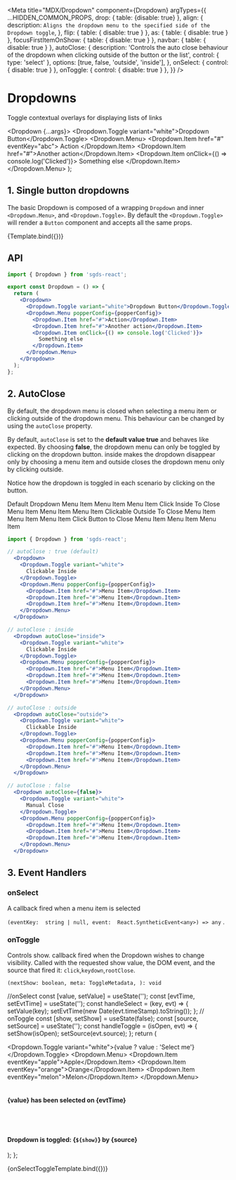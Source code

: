 
<Meta
  title="MDX/Dropdown"
  component={Dropdown}
  argTypes={{
    ...HIDDEN_COMMON_PROPS,
    drop: {
      table: {disable: true}
    },
    align: {
      description: `Aligns the dropdown menu to the specified side of the Dropdown toggle`,
    },
    flip: { table: { disable: true } },
    as: { table: { disable: true } },
    focusFirstItemOnShow: { table: { disable: true } },
    navbar: { table: { disable: true } },
    autoClose: {
      description:
        'Controls the auto close behaviour of the dropdown when clicking outside of the button or the list',
      control: { type: 'select' },
      options: [true, false, 'outside', 'inside'],
    },
    onSelect: { control: { disable: true } },
    onToggle: { control: { disable: true } },
  }}
/>

# Dropdowns

Toggle contextual overlays for displaying lists of links

  <Dropdown {...args}>
    <Dropdown.Toggle variant="white">Dropdown Button</Dropdown.Toggle>
    <Dropdown.Menu>
      <Dropdown.Item href="#" eventKey="abc">
        Action
      </Dropdown.Item>
      <Dropdown.Item href="#">Another action</Dropdown.Item>
      <Dropdown.Item onClick={() => console.log('Clicked')}>
        Something else
      </Dropdown.Item>
    </Dropdown.Menu>
  </Dropdown>
);

## 1. Single button dropdowns

The basic Dropdown is composed of a wrapping `Dropdown` and
inner `<Dropdown.Menu>`, and `<Dropdown.Toggle>`. By
default the `<Dropdown.Toggle>` will render a
`Button` component and accepts all the same props.

<Story name="Basic">{Template.bind({})}</Story>

## API 

<ArgsTable story="Basic" />

```jsx
import { Dropdown } from 'sgds-react';

export const Dropdown = () => {
  return (
    <Dropdown>
      <Dropdown.Toggle variant="white">Dropdown Button</Dropdown.Toggle>
      <Dropdown.Menu popperConfig={popperConfig}>
        <Dropdown.Item href="#">Action</Dropdown.Item>
        <Dropdown.Item href="#">Another action</Dropdown.Item>
        <Dropdown.Item onClick={() => console.log('Clicked')}>
          Something else
        </Dropdown.Item>
      </Dropdown.Menu>
    </Dropdown>
  );
};
```

## 2. AutoClose

By default, the dropdown menu is closed when selecting a menu item or clicking outside of the dropdown menu. This behaviour can be changed by using the `autoClose` property.

By default, `autoClose` is set to the **default value true** and behaves like expected. By choosing **false**, the dropdown menu can only be toggled by clicking on the dropdown button. inside makes the dropdown disappear only by choosing a menu item and outside closes the dropdown menu only by clicking outside.

Notice how the dropdown is toggled in each scenario by clicking on the button.

<Story name="AutoClose">
  <Row>
    <Col>
      <Dropdown>
        <Dropdown.Toggle variant="white" id="dropdown-autoclose-true">
          Default Dropdown
        </Dropdown.Toggle>
        <Dropdown.Menu>
          <Dropdown.Item href="#">Menu Item</Dropdown.Item>
          <Dropdown.Item href="#">Menu Item</Dropdown.Item>
          <Dropdown.Item href="#">Menu Item</Dropdown.Item>
        </Dropdown.Menu>
      </Dropdown>
    </Col>
    <Col>
      <Dropdown autoClose="inside">
        <Dropdown.Toggle variant="white" id="dropdown-autoclose-inside">
          Click Inside To Close
        </Dropdown.Toggle>
        <Dropdown.Menu>
          <Dropdown.Item href="#">Menu Item</Dropdown.Item>
          <Dropdown.Item href="#">Menu Item</Dropdown.Item>
          <Dropdown.Item href="#">Menu Item</Dropdown.Item>
        </Dropdown.Menu>
      </Dropdown>
    </Col>
    <Col>
      <Dropdown autoClose="outside">
        <Dropdown.Toggle variant="white" id="dropdown-autoclose-outside">
          Clickable Outside To Close
        </Dropdown.Toggle>
        <Dropdown.Menu>
          <Dropdown.Item href="#">Menu Item</Dropdown.Item>
          <Dropdown.Item href="#">Menu Item</Dropdown.Item>
          <Dropdown.Item href="#">Menu Item</Dropdown.Item>
        </Dropdown.Menu>
      </Dropdown>
    </Col>
    <Col>
      <Dropdown autoClose={false}>
        <Dropdown.Toggle variant="white" id="dropdown-autoclose-false">
          Click Button to Close
        </Dropdown.Toggle>
        <Dropdown.Menu>
          <Dropdown.Item href="#">Menu Item</Dropdown.Item>
          <Dropdown.Item href="#">Menu Item</Dropdown.Item>
          <Dropdown.Item href="#">Menu Item</Dropdown.Item>
        </Dropdown.Menu>
      </Dropdown>
    </Col>
  </Row>
</Story>

```jsx
import { Dropdown } from 'sgds-react';

// autoClose : true (default)
  <Dropdown>
    <Dropdown.Toggle variant="white">
      Clickable Inside
    </Dropdown.Toggle>
    <Dropdown.Menu popperConfig={popperConfig}>
      <Dropdown.Item href="#">Menu Item</Dropdown.Item>
      <Dropdown.Item href="#">Menu Item</Dropdown.Item>
      <Dropdown.Item href="#">Menu Item</Dropdown.Item>
    </Dropdown.Menu>
  </Dropdown>

// autoClose : inside
  <Dropdown autoClose="inside">
    <Dropdown.Toggle variant="white">
      Clickable Inside
    </Dropdown.Toggle>
    <Dropdown.Menu popperConfig={popperConfig}>
      <Dropdown.Item href="#">Menu Item</Dropdown.Item>
      <Dropdown.Item href="#">Menu Item</Dropdown.Item>
      <Dropdown.Item href="#">Menu Item</Dropdown.Item>
    </Dropdown.Menu>
  </Dropdown>

// autoClose : outside
  <Dropdown autoClose="outside">
    <Dropdown.Toggle variant="white">
      Clickable Inside
    </Dropdown.Toggle>
    <Dropdown.Menu popperConfig={popperConfig}>
      <Dropdown.Item href="#">Menu Item</Dropdown.Item>
      <Dropdown.Item href="#">Menu Item</Dropdown.Item>
      <Dropdown.Item href="#">Menu Item</Dropdown.Item>
    </Dropdown.Menu>
  </Dropdown>

// autoClose : false
  <Dropdown autoClose={false}>
    <Dropdown.Toggle variant="white">
      Manual Close
    </Dropdown.Toggle>
    <Dropdown.Menu popperConfig={popperConfig}>
      <Dropdown.Item href="#">Menu Item</Dropdown.Item>
      <Dropdown.Item href="#">Menu Item</Dropdown.Item>
      <Dropdown.Item href="#">Menu Item</Dropdown.Item>
    </Dropdown.Menu>
  </Dropdown>
```

## 3. Event Handlers

### onSelect

A callback fired when a menu item is selected

`(eventKey:  string | null, event:  React.SyntheticEvent<any>) => any` .

### onToggle

Controls show. callback fired when the Dropdown wishes to change visibility. Called with the requested show value, the DOM event, and the source that fired it: `click`,`keydown`,`rootClose`.

`(nextShow: boolean, meta: ToggleMetadata, ): void`

  //onSelect
  const [value, setValue] = useState('');
  const [evtTime, setEvtTime] = useState('');
  const handleSelect = (key, evt) => {
    setValue(key);
    setEvtTime(new Date(evt.timeStamp).toString());
  };
  // onToggle
  const [show, setShow] = useState(false);
  const [source, setSource] = useState('');
  const handleToggle = (isOpen, evt) => {
    setShow(isOpen);
    setSource(evt.source);
  };
  return (
    <div>
      <Dropdown onSelect={handleSelect} onToggle={handleToggle}>
        <Dropdown.Toggle variant="white">{value ? value : 'Select me'}</Dropdown.Toggle>
        <Dropdown.Menu>
          <Dropdown.Item eventKey="apple">Apple</Dropdown.Item>
          <Dropdown.Item eventKey="orange">Orange</Dropdown.Item>
          <Dropdown.Item eventKey="melon">Melon</Dropdown.Item>
        </Dropdown.Menu>
      </Dropdown>
      <br />
      <br />
      <h4>
        {value} has been selected on {evtTime}
      </h4>
      <br />
      <br />
      <h4>
        Dropdown is toggled: {`${show}`} by {source}
      </h4>
    </div>
  );
};

<Canvas>
  <Story height="200px" name="Event Handlers">
    {onSelectToggleTemplate.bind({})}
  </Story>
</Canvas>
